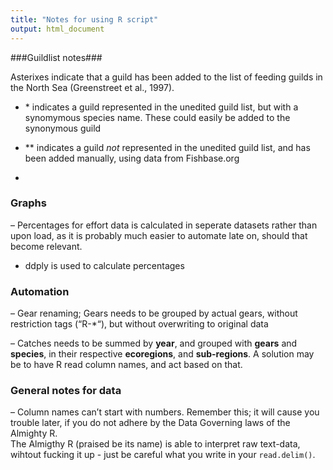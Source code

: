 ```yaml
---
title: "Notes for using R script"
output: html_document
---
```


###Guildlist notes###

Asterixes indicate that a guild has been added to the list of feeding guilds in the North Sea (Greenstreet et al., 1997).

- \* indicates a guild represented in the unedited guild list, but with a synomymous species name. These could easily be added to the synonymous guild

- \*\* indicates a guild _not_ represented in the unedited guild list, and has been added manually, using data from Fishbase.org

- 

### Graphs ###

-- Percentages for effort data is calculated in seperate datasets rather than upon load, as it is probably much easier to automate late on, should that become relevant.

- ddply is used to calculate percentages

### Automation ###

-- Gear renaming; Gears needs to be grouped by actual gears, without restriction tags ("R-*"), but without overwriting to original data

-- Catches needs to be summed by **year**, and grouped with **gears** and **species**, in their respective **ecoregions**, and **sub-regions**. A solution may be to have R read column names, and act based on that.

### General notes for data ##

-- Column names can't start with numbers. Remember this; it will cause you trouble later, if you do not adhere by the Data Governing laws of the Almighty R.        
The Almigthy R (praised be its name) is able to interpret raw text-data, wihtout fucking it up - just be careful what you write in your `read.delim() `.